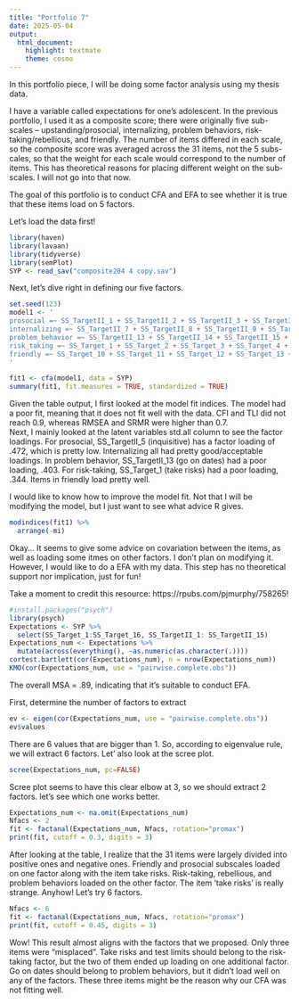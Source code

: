 ```yaml
---
title: "Portfolio 7"
date: 2025-05-04
output: 
  html_document: 
    highlight: textmate
    theme: cosmo
---
```


In this portfolio piece, I will be doing some factor analysis using my thesis data. 

I have a variable called expectations for one's adolescent. In the previous portfolio, I used it as a composite score; there were originally five sub-scales -- upstanding/prosocial, internalizing, problem behaviors, risk-taking/rebellious, and friendly. The number of items differed in each scale, so the composite score was averaged across the 31 items, not the 5 subs-cales, so that the weight for each scale would correspond to the number of items. This has theoretical reasons for placing different weight on the sub-scales. I will not go into that now. 

The goal of this portfolio is to conduct CFA and EFA to see whether it is true that these items load on 5 factors.

Let's load the data first!

```r
library(haven)
library(lavaan)
library(tidyverse)
library(semPlot)
SYP <- read_sav("composite204 4 copy.sav")
```

Next, let's dive right in defining our five factors. 

```r
set.seed(123)
model1 <- '
prosocial =~ SS_TargetII_1 + SS_TargetII_2 + SS_TargetII_3 + SS_TargetII_4 + SS_TargetII_5 + SS_TargetII_6
internalizing =~ SS_TargetII_7 + SS_TargetII_8 + SS_TargetII_9 + SS_TargetII_10 + SS_TargetII_11 + SS_TargetII_12
problem_behavior =~ SS_TargetII_13 + SS_TargetII_14 + SS_TargetII_15 + SS_Target_15 + SS_Target_16
risk_taking =~ SS_Target_1 + SS_Target_2 + SS_Target_3 + SS_Target_4 + SS_Target_5 + SS_Target_6 + SS_Target_7 + SS_Target_8 + SS_Target_9
friendly =~ SS_Target_10 + SS_Target_11 + SS_Target_12 + SS_Target_13 + SS_Target_14
'

fit1 <- cfa(model1, data = SYP)
summary(fit1, fit.measures = TRUE, standardized = TRUE)
```

Given the table output, I first looked at the model fit indices. The model had a poor fit, meaning that it does not fit well with the data. CFI and TLI did not reach 0.9, whereas RMSEA and SRMR were higher than 0.7.      
Next, I mainly looked at the latent variables std.all column to see the factor loadings. For prosocial, SS_TargetII_5 (inquisitive) has a factor loading of .472, which is pretty low. Internalizing all had pretty good/acceptable loadings. In problem behavior, SS_TargetII_13 (go on dates) had a poor loading, .403. For risk-taking, SS_Target_1 (take risks) had a poor loading, .344. Items in friendly load pretty well. 

I would like to know how to improve the model fit. Not that I will be modifying the model, but I just want to see what advice R gives. 
```r
modindices(fit1) %>% 
  arrange(-mi) 
```

Okay... It  seems to give some advice on covariation between the items, as well as loading some itmes on other factors. I don't plan on modifying it. However, I would like to do a EFA with my data. This step has no theoretical support nor implication, just for fun!

Take a moment to credit this resource: https://rpubs.com/pjmurphy/758265!

```r
#install.packages("psych") 
library(psych)
Expectations <- SYP %>% 
  select(SS_Target_1:SS_Target_16, SS_TargetII_1: SS_TargetII_15)
Expectations_num <- Expectations %>% 
  mutate(across(everything(), ~as.numeric(as.character(.))))
cortest.bartlett(cor(Expectations_num), n = nrow(Expectations_num))
KMO(cor(Expectations_num, use = "pairwise.complete.obs"))
```

The overall MSA = .89, indicating that it's suitable to conduct EFA. 

First, determine the number of factors to extract
```r
ev <- eigen(cor(Expectations_num, use = "pairwise.complete.obs"))
ev$values
```

There are 6 values that are bigger than 1. So, according to eigenvalue rule, we will extract 6 factors. Let' also look at the scree plot.
```r
scree(Expectations_num, pc=FALSE)
```

Scree plot seems to have this clear elbow at 3, so we should extract 2 factors. let's see which one works better. 

```r
Expectations_num <- na.omit(Expectations_num)
Nfacs <- 2
fit <- factanal(Expectations_num, Nfacs, rotation="promax")
print(fit, cutoff = 0.3, digits = 3)
```

After looking at the table, I realize that the 31 items were largely divided into positive ones and negative ones. Friendly and prosocial subscales loaded on one factor along with the item take risks. Risk-taking, rebellious, and problem behaviors loaded on the other factor. The item 'take risks' is really strange. Anyhow! Let's try 6 factors.

```r
Nfacs <- 6
fit <- factanal(Expectations_num, Nfacs, rotation="promax")
print(fit, cutoff = 0.45, digits = 3)
```

Wow! This result almost aligns with the factors that we proposed. Only three items were "misplaced". Take risks and test limits should belong to the risk-taking factor, but the two of them ended up loading on one additional factor. Go on dates should belong to problem behaviors, but it didn't load well on any of the factors. These three items might be the reason why our CFA was not fitting well. 